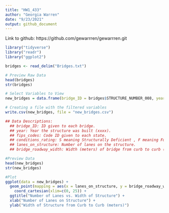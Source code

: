 ```yaml
---
title: "HW1_433"
author: "Georgia Warren"
date: "9/23/2021"
output: github_document
---
```


Link to github: https://github.com/gewarrren/gewarrren.git

```r
library("tidyverse")
library("readr")
library("ggplot2")

bridges <- read_delim("Bridges.txt")

# Preview Raw Data
head(bridges)
str(bridges)

# Select Variables to View
new_bridges = data.frame(bridge_ID = bridges$STRUCTURE_NUMBER_008, year = bridges$YEAR_BUILT_027, fips_codes =  bridges$STATE_CODE_001, conditions_rating = bridges$BRIDGE_CONDITION, lanes_on_structure = bridges$TRAFFIC_LANES_ON_028A, bridge_roadway_width = bridges$ROADWAY_WIDTH_MT_051)

# Creating a file with the filtered variables
write.csv(new_bridges, file = "new_bridges.csv")

## Data Descriptions:
  ## bridge_ID: ID given to each bridge. 
  ## year: Year the structure was built (xxxx).
  ## fips_codes: Code ID given to each state.
  ## conditions_rating: S meaning Structurally Deficient , F meaning Functionally Obsolete 
  ## lanes_on_structure: Number of lanes on the structure. 
  ## bridge_roadway_width: Width (meters) of bridge from curb to curb (xxx.x).

#Preview Data
head(new_bridges)
str(new_bridges)

#Plot
ggplot(data = new_bridges) + 
  geom_point(mapping = aes(x = lanes_on_structure, y = bridge_roadway_width)) +
    coord_cartesian(xlim=c(0, 25)) + 
  ggtitle("Number of Lanes vs. Width of Structure") +
  xlab("Number of Lanes on Structure") +
  ylab("Width of Structure from Curb to Curb (meters)") 


```
